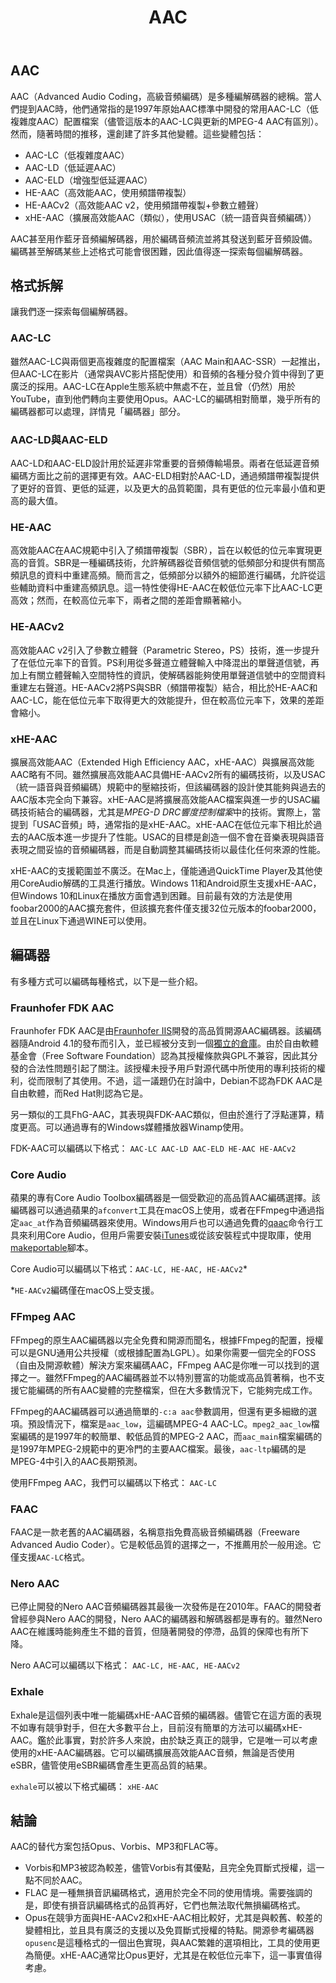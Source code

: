 ﻿---
title: AAC
description: Explore the AAC audio codec, including its various profiles, encoders, & use cases.
keywords: [AAC, Advanced Audio Coding, audio codec, audio, codec, audio encoding, audio decoding, audio compression, audio quality, audio formats, audio file formats, audio file, audio file type, audio file extension, audio file format, audio file types, audio file extensions, audio file formats]
sidebar_position: 2
---

## AAC

AAC（Advanced Audio Coding，高級音頻編碼）是多種編解碼器的總稱。當人們提到AAC時，他們通常指的是1997年原始AAC標準中開發的常用AAC-LC（低複雜度AAC）配置檔案（儘管這版本的AAC-LC與更新的MPEG-4 AAC有區別）。然而，隨著時間的推移，還創建了許多其他變體。這些變體包括：
- AAC-LC（低複雜度AAC）
- AAC-LD（低延遲AAC）
- AAC-ELD（增強型低延遲AAC）
- HE-AAC（高效能AAC，使用頻譜帶複製）
- HE-AACv2（高效能AAC v2，使用頻譜帶複製+參數立體聲）
- xHE-AAC（擴展高效能AAC（類似），使用USAC（統一語音與音頻編碼））

AAC甚至用作藍牙音頻編解碼器，用於編碼音頻流並將其發送到藍牙音頻設備。編碼甚至解碼某些上述格式可能會很困難，因此值得逐一探索每個編解碼器。

## 格式拆解

讓我們逐一探索每個編解碼器。

### AAC-LC

雖然AAC-LC與兩個更高複雜度的配置檔案（AAC Main和AAC-SSR）一起推出，但AAC-LC在影片（通常與AVC影片搭配使用）和音頻的各種分發介質中得到了更廣泛的採用。AAC-LC在Apple生態系統中無處不在，並且曾（仍然）用於YouTube，直到他們轉向主要使用Opus。AAC-LC的編碼相對簡單，幾乎所有的編碼器都可以處理，詳情見「編碼器」部分。

### AAC-LD與AAC-ELD

AAC-LD和AAC-ELD設計用於延遲非常重要的音頻傳輸場景。兩者在低延遲音頻編碼方面比之前的選擇更有效。AAC-ELD相對於AAC-LD，通過頻譜帶複製提供了更好的音質、更低的延遲，以及更大的品質範圍，具有更低的位元率最小值和更高的最大值。

### HE-AAC

高效能AAC在AAC規範中引入了頻譜帶複製（SBR），旨在以較低的位元率實現更高的音質。SBR是一種編碼技術，允許解碼器從音頻信號的低頻部分和提供有關高頻訊息的資料中重建高頻。簡而言之，低頻部分以額外的細節進行編碼，允許從這些輔助資料中重建高頻訊息。這一特性使得HE-AAC在較低位元率下比AAC-LC更高效；然而，在較高位元率下，兩者之間的差距會顯著縮小。
### HE-AACv2

高效能AAC v2引入了參數立體聲（Parametric Stereo，PS）技術，進一步提升了在低位元率下的音質。PS利用從多聲道立體聲輸入中降混出的單聲道信號，再加上有關立體聲輸入空間特性的資訊，使解碼器能夠使用單聲道信號中的空間資料重建左右聲道。HE-AACv2將PS與SBR（頻譜帶複製）結合，相比於HE-AAC和AAC-LC，能在低位元率下取得更大的效能提升，但在較高位元率下，效果的差距會縮小。

### xHE-AAC

擴展高效能AAC（Extended High Efficiency AAC，xHE-AAC）與擴展高效能AAC略有不同。雖然擴展高效能AAC具備HE-AACv2所有的編碼技術，以及USAC（統一語音與音頻編碼）規範中的壓縮技術，但該編碼器的設計使其能夠與過去的AAC版本完全向下兼容。xHE-AAC是將擴展高效能AAC檔案與進一步的USAC編碼技術結合的編碼器，尤其是*MPEG-D DRC響度控制檔案*中的技術。實際上，當提到「USAC音頻」時，通常指的是xHE-AAC。xHE-AAC在低位元率下相比於過去的AAC版本進一步提升了性能。USAC的目標是創造一個不會在音樂表現與語音表現之間妥協的音頻編碼器，而是自動調整其編碼技術以最佳化任何來源的性能。

xHE-AAC的支援範圍並不廣泛。在Mac上，僅能通過QuickTime Player及其他使用CoreAudio解碼的工具進行播放。Windows 11和Android原生支援xHE-AAC，但Windows 10和Linux在播放方面會遇到困難。目前最有效的方法是使用foobar2000的AAC擴充套件，但該擴充套件僅支援32位元版本的foobar2000，並且在Linux下通過WINE可以使用。

## 編碼器

有多種方式可以編碼每種格式，以下是一些介紹。

### Fraunhofer FDK AAC

Fraunhofer FDK AAC是由[Fraunhofer IIS](https://en.wikipedia.org/wiki/Fraunhofer_Society)開發的高品質開源AAC編碼器。該編碼器隨Android 4.1的發布而引入，並已經被分支到一個[獨立的倉庫](https://github.com/mstorsjo/fdk-aac)。由於自由軟體基金會（Free Software Foundation）認為其授權條款與GPL不兼容，因此其分發的合法性問題引起了關注。該授權未授予用戶對源代碼中所使用的專利技術的權利，從而限制了其使用。不過，這一議題仍在討論中，Debian不認為FDK AAC是自由軟體，而Red Hat則認為它是。

另一類似的工具FhG-AAC，其表現與FDK-AAC類似，但由於進行了浮點運算，精度更高。可以通過專有的Windows媒體播放器Winamp使用。

FDK-AAC可以編碼以下格式：
`AAC-LC AAC-LD AAC-ELD HE-AAC HE-AACv2`

### Core Audio

蘋果的專有Core Audio Toolbox編碼器是一個受歡迎的高品質AAC編碼選擇。該編碼器可以通過蘋果的`afconvert`工具在macOS上使用，或者在FFmpeg中通過指定`aac_at`作為音頻編碼器來使用。Windows用戶也可以通過免費的[qaac](https://github.com/nu774/qaac)命令行工具來利用Core Audio，但用戶需要安裝[iTunes](https://support.apple.com/en-ca/HT210384)或從該安裝程式中提取庫，使用[makeportable](https://github.com/nu774/makeportable)腳本。

Core Audio可以編碼以下格式：`AAC-LC, HE-AAC, HE-AACv2`*

*`HE-AACv2`編碼僅在macOS上受支援。

### FFmpeg AAC

FFmpeg的原生AAC編碼器以完全免費和開源而聞名，根據FFmpeg的配置，授權可以是GNU通用公共授權（或根據配置為LGPL）。如果你需要一個完全的FOSS（自由及開源軟體）解決方案來編碼AAC，FFmpeg AAC是你唯一可以找到的選擇之一。雖然FFmpeg的AAC編碼器並不以特別豐富的功能或高品質著稱，也不支援它能編碼的所有AAC變體的完整檔案，但在大多數情況下，它能夠完成工作。

FFmpeg的AAC編碼器可以通過簡單的`-c:a aac`參數調用，但還有更多細緻的選項。預設情況下，檔案是`aac_low`，這編碼MPEG-4 AAC-LC。`mpeg2_aac_low`檔案編碼的是1997年的較簡單、較低品質的MPEG-2 AAC，而`aac_main`檔案編碼的是1997年MPEG-2規範中的更冷門的主要AAC檔案。最後，`aac-ltp`編碼的是MPEG-4中引入的AAC長期預測。

使用FFmpeg AAC，我們可以編碼以下格式：
`AAC-LC`

### FAAC

FAAC是一款老舊的AAC編碼器，名稱意指免費高級音頻編碼器（Freeware Advanced Audio Coder）。它是較低品質的選擇之一，不推薦用於一般用途。它僅支援`AAC-LC`格式。

### Nero AAC

已停止開發的Nero AAC音頻編碼器其最後一次發佈是在2010年。FAAC的開發者曾經參與Nero AAC的開發，Nero AAC的編碼器和解碼器都是專有的。雖然Nero AAC在維護時能夠產生不錯的音質，但隨著開發的停滯，品質的保障也有所下降。

Nero AAC可以編碼以下格式：
`AAC-LC, HE-AAC, HE-AACv2`

### Exhale

Exhale是這個列表中唯一能編碼xHE-AAC音頻的編碼器。儘管它在這方面的表現不如專有競爭對手，但在大多數平台上，目前沒有簡單的方法可以編碼xHE-AAC。鑑於此事實，對於許多人來說，由於缺乏真正的競爭，它是唯一可以考慮使用的xHE-AAC編碼器。它可以編碼擴展高效能AAC音頻，無論是否使用eSBR，儘管使用eSBR編碼會產生更高品質的結果。

`exhale`可以被以下格式編碼：
`xHE-AAC`

## 結論

AAC的替代方案包括Opus、Vorbis、MP3和FLAC等。
- Vorbis和MP3被認為較差，儘管Vorbis有其優點，且完全免買斷式授權，這一點不同於AAC。
- FLAC 是一種無損音訊編碼格式，適用於完全不同的使用情境。需要強調的是，即使有損音訊編碼格式的品質再好，它們也無法取代無損編碼格式。
- Opus在競爭方面與HE-AACv2和xHE-AAC相比較好，尤其是與較舊、較差的變體相比，並且具有廣泛的支援以及免買斷式授權的特點。開源參考編碼器`opusenc`是這種格式的一個出色實現，與AAC繁雜的選項相比，工具的使用更為簡便。xHE-AAC通常比Opus更好，尤其是在較低位元率下，這一事實值得考慮。
